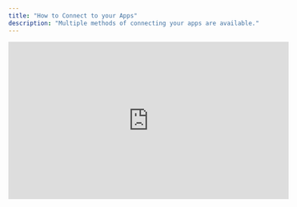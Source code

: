 ```yaml
---
title: "How to Connect to your Apps"
description: "Multiple methods of connecting your apps are available."
---
```


<Tabs>
  <Tab title="Video Guide">
    <iframe
      width="560"
      height="315"
      src="https://www.youtube.com/embed/73ET7nw9w5I?si=tDf4Ae44oJ5Mhg6A"
      title="YouTube video player"
      frameborder="0"
      allow="accelerometer; autoplay; clipboard-write; encrypted-media; gyroscope; picture-in-picture"
      allowfullscreen
    ></iframe>
  </Tab>
</Tabs>

